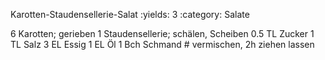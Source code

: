 Karotten-Staudensellerie-Salat
:yields: 3
:category: Salate

6 Karotten; gerieben
1 Staudensellerie; schälen, Scheiben
0.5 TL Zucker
1 TL Salz
3 EL Essig
1 EL Öl
1 Bch Schmand
# vermischen, 2h ziehen lassen

